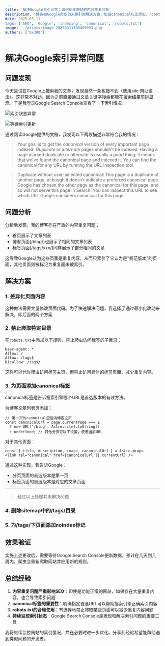 ```yaml
---
title: '解决Google索引异常：如何优化网站的内容重复问题'
description: '博客被Google爬取但未索引的解决方案，包括canonical标签添加、robots.txt优化以及实际效果分析'
date: 2025-03-11
tags: ['SEO', 'Google', 'indexing', 'canonical', 'robots.txt']
image: './assets/image-20250311135459903.png'
authors: ['0xd00']
---
```


# 解决Google索引异常问题

## 问题发现

今天尝试在Google上搜索我的文章，发现竟然一条也搜不到（使用site:网址语法）。这非常不对劲，因为之前直接通过文章关键字搜索都能在搜索结果前排显示。于是我登录Google Search Console查看了一下索引情况。

![索引状态异常](./assets/image-20250311135459903.png)

![等待索引更新](./assets/image-20250311135600983.png)

通过阅读Google提供的文档，我发现以下两段描述非常符合我的情况：

> Your goal is to get the *canonical* version of every important page indexed. *Duplicate* or *alternate* pages shouldn't be indexed. Having a page marked duplicate or alternate is usually a *good* thing; it means that we've found the canonical page and indexed it. You can find the canonical for any URL by running the URL Inspection tool.

> Duplicate without user-selected canonical: This page is a duplicate of another page, although it doesn't indicate a preferred canonical page. Google has chosen the other page as the canonical for this page, and so will not serve this page in Search. You can Inspect this URL to see which URL Google considers canonical for this page.

## 问题分析

分析后发现，我的博客存在严重的内容重复问题：
- 首页展示了文章列表
- 博客页面(/blog/)也展示了相同的文章列表
- 标签页面(/tags/xxx/)同样展示了部分相同的文章

这导致Google认为这些页面是重复内容，从而只索引了它认为是"规范版本"的页面，其他页面则被标记为重复而未被索引。

## 解决方案

### 1. 差异化页面内容

这种做法需要大量修改页面代码。为了快速解决问题，我选择了通过最小化改动来解决，即后面的两个方案

### 2. 禁止爬取特定目录

在`robots.txt`中添加以下规则，禁止爬虫访问标签的子目录：

```
User-agent: *
Allow: /
Allow: /tags$
Disallow: /tags/
```

这样可以允许爬虫访问标签主页，但禁止访问具体的标签页面，减少重复内容。

### 3. 为页面添加canonical标签

canonical标签是告诉搜索引擎哪个URL是首选版本的有效方法。

为博客文章列表页添加：

```astro
// 第一页的canonical应指向博客主页
const canonicalUrl = page.currentPage === 1
  ? new URL('/blog', Astro.site).toString()
  : undefined; // 其他分页可以不设置，使用当前URL
```

对于其他页面：

```astro
const { title, description, image, canonicalUrl } = Astro.props
<link rel="canonical" href={canonicalUrl || currentUrl} />
```

通过这种实现，我告诉Google：
- 分页页面的首选版本是第一页
- 标签页面的首选版本是对应的文章页面

[解释canonical标签重要性的文章]: https://mangools.com/blog/canonical-tag/

------

> 经过以上处理并未解决问题

### 4. 删除sitemap中的/tags/目录

### 5. 为/tags/下页面添加noindex标记

## 效果验证

实施上述更改后，需要等待Google Search Console更新数据。预计在几天到几周内，爬虫会重新爬取网站并应用新的规则。

## 总结经验

1. **内容重复问题严重影响SEO**：即使是功能正常的网站，如果存在大量重复内容，也会导致索引问题
2. **canonical标签的重要性**：明确指定首选URL可以帮助搜索引擎正确索引内容
3. **robots.txt的合理使用**：有选择地禁止爬取某些页面可以减少重复内容问题
4. **持续监控索引状态**：Google Search Console是发现和解决索引问题的重要工具

我将继续监控网站的索引情况，并在必要时进一步优化。分享此经验希望能帮助遇到类似问题的开发者。